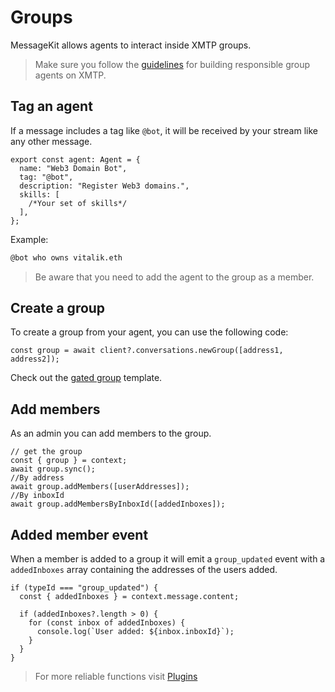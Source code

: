 # Groups

MessageKit allows agents to interact inside XMTP groups.

> Make sure you follow the [guidelines](/guidelines) for building responsible group agents on XMTP.

## Tag an agent

If a message includes a tag like `@bot`, it will be received by your stream like any other message.

```tsx
export const agent: Agent = {
  name: "Web3 Domain Bot",
  tag: "@bot",
  description: "Register Web3 domains.",
  skills: [
    /*Your set of skills*/
  ],
};
```

Example:

```bash
@bot who owns vitalik.eth
```

> Be aware that you need to add the agent to the group as a member.

## Create a group

To create a group from your agent, you can use the following code:

```tsx
const group = await client?.conversations.newGroup([address1, address2]);
```

Check out the [gated group](/skills/gated) template.

## Add members

As an admin you can add members to the group.

```tsx
// get the group
const { group } = context;
await group.sync();
//By address
await group.addMembers([userAddresses]);
//By inboxId
await group.addMembersByInboxId([addedInboxes]);
```

## Added member event

When a member is added to a group it will emit a `group_updated` event with a `addedInboxes` array containing the addresses of the users added.

```tsx
if (typeId === "group_updated") {
  const { addedInboxes } = context.message.content;

  if (addedInboxes?.length > 0) {
    for (const inbox of addedInboxes) {
      console.log(`User added: ${inbox.inboxId}`);
    }
  }
}
```

> For more reliable functions visit [Plugins](/community/plugins)
